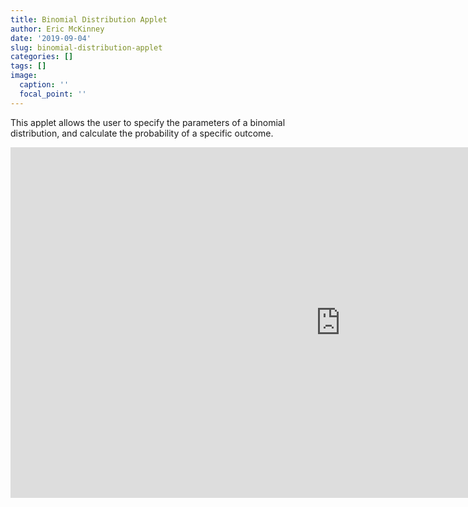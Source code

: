 ```yaml
---
title: Binomial Distribution Applet
author: Eric McKinney
date: '2019-09-04'
slug: binomial-distribution-applet
categories: []
tags: []
image:
  caption: ''
  focal_point: ''
---
```


This applet allows the user to specify the parameters of a binomial distribution, and calculate the probability of a specific outcome. 

<iframe scrolling="no" title="Binomial Distribution" src="https://www.geogebra.org/material/iframe/id/hytjyavw/width/1056/height/561/border/888888/sfsb/true/smb/false/stb/false/stbh/false/ai/false/asb/false/sri/true/rc/false/ld/false/sdz/false/ctl/false" width="1056px" height="561px" style="border:0px;" allowfullscreen> </iframe>